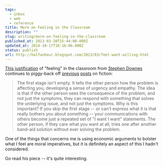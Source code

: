 ```yaml
---
tags:
  - inbox
  - web
  - reference
title: More on Feeling in the Classroom
description: ""
slug: writing/more-on-feeling-in-the-classroom
published_at: 2013-03-20T15:44:00.000Z
updated_at: 2014-10-17T18:16:06.000Z
status: publish
url: http://halfanhour.blogspot.com/2013/03/feel-want-willing.html
---
```

[This justification](http://halfanhour.blogspot.com/2013/03/feel-want-willing.html "Feel Want Willing") of "feeling" in the classroom from [Stephen Downes](http://www.downes.ca/ "Stephen's Web") continues to piggy-back off [previous](https://jamesdigioia.com/a-neuroscientific-justification-for-fiction-in-the-classroom/ "A Neuroscientific Justification for Fiction in the Classroom") [posts](https://jamesdigioia.com/content-vs-reflection-in-the-common-core-standards/ "Content vs. Reflection in the Common Core Standards") on fiction:

> The first stage isn't empty. It tells the other person how the problem is affecting you, developing a sense of urgency and empathy. The idea is that if the other person sees the consequence of the problem, and not just the symptoms, they can respond with something that solves the underlying issue, and not just the symptoms. Why is this important? If you skip the first stage -- or can't express what it is that really bothers you about something -- your communications with others become just a repeated set of "I want I want" statements. The other person, if they care what you want at all, tries one after another band-aid solution without ever solving the problem.

One of the things that concerns me is using economic arguments to bolster what I feel are moral imperatives, but it is definitely an aspect of this I hadn't considered.

Go read his piece -- it's quite interesting.
